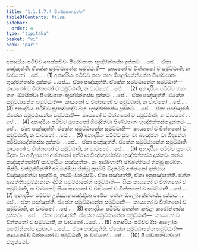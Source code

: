 ```yaml
---
title: "1.1.1.7.4 පිණ්ඩපාතවග්ග"
tableOfContents: false
sidebar:
  order: 4
type: "tipitaka"
basket: "vi"
book: "pari"
---
```



<DynamicBreadcrumb />

<Division number="153" book="pari">

<Paragraph number="272" book="pari">
අනාදරියං පටිච්ච අසක්කච්චං පිණ්ඩපාතං භුඤ්ජන්තස්ස දුක්කටං …පේ…  ඒකා පඤ්ඤත්ති. ඒකේන සමුට්ඨානේන සමුට්ඨාති—  කායතෝ ච චිත්තතෝ ච සමුට්ඨාති, න වාචතෝ …පේ… . (1)
</Paragraph>

<Paragraph number="273" book="pari">
අනාදරියං පටිච්ච තහං තහං ඕලෝකේන්තේන පිණ්ඩපාතං භුඤ්ජන්තස්ස දුක්කටං …පේ…  ඒකා පඤ්ඤත්ති. ඒකේන සමුට්ඨානේන සමුට්ඨාති—  කායතෝ ච චිත්තතෝ ච සමුට්ඨාති, න වාචතෝ …පේ… . (2)
</Paragraph>

<Paragraph number="274" book="pari">
අනාදරියං පටිච්ච තහං තහං ඕමසිත්වා පිණ්ඩපාතං භුඤ්ජන්තස්ස දුක්කටං …පේ…  ඒකා පඤ්ඤත්ති. ඒකේන සමුට්ඨානේන සමුට්ඨාති—  කායතෝ ච චිත්තතෝ ච සමුට්ඨාති, න වාචතෝ …පේ… . (3)
</Paragraph>

<Paragraph number="275" book="pari">
අනාදරියං පටිච්ච සූපඤ්ඤේව බහුං භුඤ්ජන්තස්ස දුක්කටං …පේ…  ඒකා පඤ්ඤත්ති. ඒකේන සමුට්ඨානේන සමුට්ඨාති—  කායතෝ ච චිත්තතෝ ච සමුට්ඨාති, න වාචතෝ …පේ… . (4)
</Paragraph>

<Paragraph number="276" book="pari">
අනාදරියං පටිච්ච ථූපකතෝ ඕමද්දිත්වා පිණ්ඩපාතං භුඤ්ජන්තස්ස දුක්කටං …පේ…  ඒකා පඤ්ඤත්ති. ඒකේන සමුට්ඨානේන සමුට්ඨාති—  කායතෝ ච චිත්තතෝ ච සමුට්ඨාති, න වාචතෝ …පේ… . (5)
</Paragraph>

<Paragraph number="277" book="pari">
අනාදරියං පටිච්ච සූපං වා බ්‍යඤ්ජනං වා ඕදනේන පටිච්ඡාදේන්තස්ස දුක්කටං …පේ…  ඒකා පඤ්ඤත්ති. ඒකේන සමුට්ඨානේන සමුට්ඨාති—  කායතෝ ච චිත්තතෝ ච සමුට්ඨාති, න වාචතෝ …පේ… . (6)
</Paragraph>

<Paragraph number="278" book="pari">
අනාදරියං පටිච්ච සූපං වා ඕදනං වා අගිලානෝ අත්තනෝ අත්ථාය විඤ්ඤාපේත්වා භුඤ්ජන්තස්ස දුක්කටං කත්ථ පඤ්ඤත්තන්ති? සාවත්ථියං පඤ්ඤත්තං. කං ආරබ්භාති? ඡබ්බග්ගියේ භික්ඛූ ආරබ්භ. කිස්මිං වත්ථුස්මින්ති? ඡබ්බග්ගියා භික්ඛූ සූපම්පි ඕදනම්පි අත්තනෝ අත්ථාය විඤ්ඤාපේත්වා භුඤ්ජිංසු, තස්මිං වත්ථුස්මිං. ඒකා පඤ්ඤත්ති, ඒකා අනුපඤ්ඤත්ති. ඡන්නං ආපත්තිසමුට්ඨානානං ද්වීහි සමුට්ඨානේහි සමුට්ඨාති—  සියා කායතෝ ච චිත්තතෝ ච සමුට්ඨාති, න වාචතෝ; සියා කායතෝ ච වාචතෝ ච චිත්තතෝ ච සමුට්ඨාති …පේ… . (7)
</Paragraph>

<Paragraph number="279" book="pari">
අනාදරියං පටිච්ච උජ්ඣානසඤ්ඤිනා පරේසං පත්තං ඕලෝකේන්තස්ස දුක්කටං …පේ…  ඒකා පඤ්ඤත්ති. ඒකේන සමුට්ඨානේන සමුට්ඨාති—  කායතෝ ච චිත්තතෝ ච සමුට්ඨාති, න වාචතෝ …පේ… . (8)
</Paragraph>

<Paragraph number="280" book="pari">
අනාදරියං පටිච්ච මහන්තං කබළං කරෝන්තස්ස දුක්කටං …පේ…  ඒකා පඤ්ඤත්ති. ඒකේන සමුට්ඨානේන සමුට්ඨාති—  කායතෝ ච චිත්තතෝ ච සමුට්ඨාති, න වාචතෝ …පේ… . (9)
</Paragraph>

<Paragraph number="281" book="pari">
අනාදරියං පටිච්ච දීඝං ආලෝපං කරෝන්තස්ස දුක්කටං …පේ…  ඒකා පඤ්ඤත්ති. ඒකේන සමුට්ඨානේන සමුට්ඨාති—  කායතෝ ච චිත්තතෝ ච සමුට්ඨාති, න වාචතෝ …පේ… . (10)

</Paragraph>
</Division>

<Paragraph number="282" type="center" book="pari">
පිණ්ඩපාතවග්ගෝ චතුත්ථෝ.
</Paragraph>